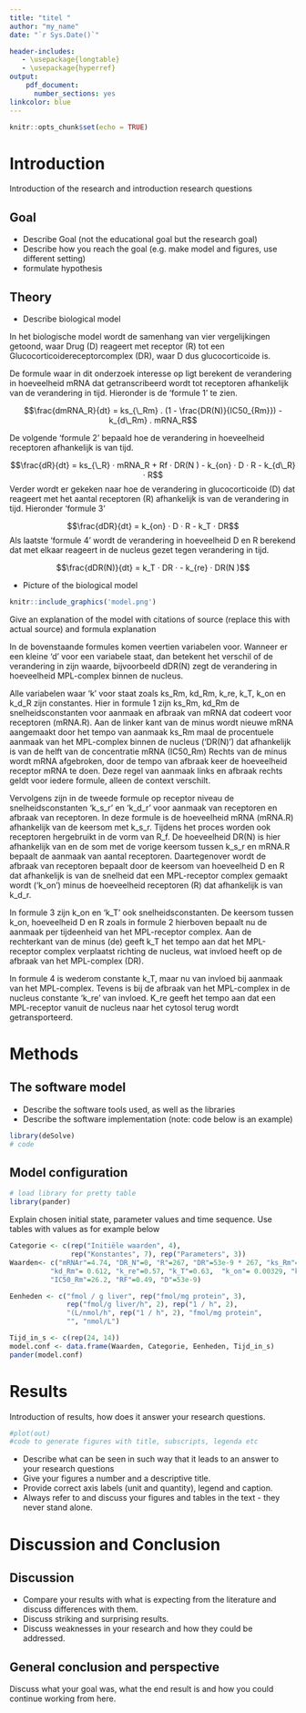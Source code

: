 ```yaml
---
title: "titel "
author: "my_name"
date: "`r Sys.Date()`"

header-includes:
   - \usepackage{longtable}
   - \usepackage{hyperref}
output:
    pdf_document:
      number_sections: yes
linkcolor: blue
---
```



```r
knitr::opts_chunk$set(echo = TRUE)
```

# Introduction
Introduction of the research and introduction research questions

## Goal
  - Describe Goal (not the educational goal but the research goal)
  - Describe how you reach the goal (e.g. make model and figures, use different setting)
  - formulate hypothesis

## Theory

- Describe biological model

In het biologische model wordt de samenhang van vier vergelijkingen getoond, waar Drug (D) reageert
met receptor (R) tot een Glucocorticoidereceptorcomplex (DR), waar D dus glucocorticoide is.

De formule waar in dit onderzoek interesse op ligt berekent de verandering in
hoeveelheid mRNA dat getranscribeerd wordt tot receptoren afhankelijk van
de verandering in tijd. Hieronder is de 'formule 1' te zien.

$$\frac{dmRNA_R}{dt} = ks_{\_Rm} . (1 - \frac{DR(N)}{IC50_{Rm}}) - k_{d\_Rm} . mRNA_R$$

De volgende 'formule 2' bepaald hoe de verandering in hoeveelheid receptoren afhankelijk is van tijd.

$$\frac{dR}{dt} = ks_{\_R} · mRNA_R + Rf · DR(N ) - k_{on} · D · R - k_{d\_R} · R$$
Verder wordt er gekeken naar hoe de verandering in glucocorticoide (D) dat reageert met het aantal receptoren (R)
afhankelijk is van de verandering in tijd. Hieronder 'formule 3'

$$\frac{dDR}{dt} = k_{on} · D · R - k_T · DR$$
Als laatste 'formule 4' wordt de verandering in hoeveelheid D en R berekend dat met elkaar reageert in de nucleus gezet tegen
verandering in tijd.

$$\frac{dDR(N)}{dt} = k_T · DR · - k_{re} · DR(N )$$


- Picture of the biological model

```r
knitr::include_graphics('model.png')
```

Give an explanation of the model with citations of source \cite{Soertaert10} (replace this with actual source)
and formula explanation


In de bovenstaande formules komen veertien variabelen voor. Wanneer er een kleine 'd' voor een variabele
staat, dan betekent het verschil of de verandering in zijn waarde, bijvoorbeeld dDR(N) zegt de verandering
in hoeveelheid MPL-complex binnen de nucleus.

Alle variabelen waar 'k' voor staat zoals ks_Rm, kd_Rm, k_re, k_T, k_on en k_d_R zijn constantes. Hier in formule 1
zijn ks_Rm, kd_Rm de snelheidsconstanten voor aanmaak en afbraak van mRNA dat codeert voor receptoren (mRNA.R). 
Aan de linker kant van de minus wordt nieuwe mRNA aangemaakt door het tempo van aanmaak ks_Rm maal de procentuele aanmaak van
het MPL-complex binnen de nucleus ('DR(N)') dat afhankelijk is van de helft van de concentratie mRNA (IC50_Rm) Rechts van de minus wordt mRNA afgebroken, door de tempo van afbraak keer de hoeveelheid receptor mRNA te doen. Deze regel van aanmaak links en afbraak rechts geldt voor iedere formule, alleen de context verschilt.



Vervolgens zijn in de tweede formule op receptor niveau de snelheidsconstanten 'k_s_r' en 'k_d_r'  voor aanmaak van receptoren
en afbraak van receptoren. In deze formule is de hoeveelheid mRNA (mRNA.R) afhankelijk van de keersom met k_s_r. Tijdens het proces worden ook receptoren hergebruikt in de vorm van R_f. De hoeveelheid DR(N) is hier afhankelijk van en de som met de vorige keersom tussen k_s_r en mRNA.R bepaalt de aanmaak van aantal receptoren.  Daartegenover wordt de afbraak van receptoren bepaalt door de keersom van hoeveelheid D en R dat afhankelijk is van de snelheid dat een MPL-receptor complex gemaakt wordt ('k_on') minus de hoeveelheid receptoren (R) dat afhankelijk is van k_d_r.



In formule 3 zijn k_on en 'k_T' ook snelheidsconstanten. De keersom tussen k_on, hoeveelheid D en R zoals in formule 2 hierboven bepaalt nu de aanmaak per tijdeenheid van het MPL-receptor complex. Aan de rechterkant van de minus (de) geeft k_T het tempo aan dat het MPL-receptor complex verplaatst richting de nucleus, wat invloed heeft op de afbraak van het MPL-complex (DR).

In formule 4 is wederom constante k_T, maar nu van invloed bij aanmaak van het MPL-complex. Tevens is bij de afbraak van het MPL-complex in de 
nucleus constante 'k_re' van invloed. K_re geeft het tempo aan dat een MPL-receptor vanuit de nucleus naar het cytosol terug wordt getransporteerd. 



# Methods

## The software model

- Describe the software tools used, as well as the libraries
- Describe the software implementation (note: code below is an example)
```r
library(deSolve)
# code
```

## Model configuration


```r
# load library for pretty table
library(pander)
```

Explain chosen initial state, parameter values and time sequence. Use tables with values as for example below

```r
Categorie <- c(rep("Initiële waarden", 4), 
               rep("Konstantes", 7), rep("Parameters", 3))
Waarden<- c("mRNAr"=4.74, "DR_N"=0, "R"=267, "DR"=53e-9 * 267, "ks_Rm"=2.90, 
          "kd_Rm"= 0.612, "k_re"=0.57, "k_T"=0.63,  "k_on"= 0.00329, "k_d_R"=0.0572, "k_s_r"=3.22,
          "IC50_Rm"=26.2, "RF"=0.49, "D"=53e-9)

Eenheden <- c("fmol / g liver", rep("fmol/mg protein", 3),
              rep("fmol/g liver/h", 2), rep("1 / h", 2),
              "(L/nmol/h", rep("1 / h", 2), "fmol/mg protein",
              "", "nmol/L")

Tijd_in_s <- c(rep(24, 14))
model.conf <- data.frame(Waarden, Categorie, Eenheden, Tijd_in_s)
pander(model.conf)
```



# Results
Introduction of results, how does it answer your research questions.
```r
#plot(out)
#code to generate figures with title, subscripts, legenda etc
```

- Describe what can be seen in such way that it leads to an answer to your research questions
- Give your figures a number and a descriptive title.
- Provide correct axis labels (unit and quantity), legend and caption.
- Always refer to and discuss your figures and tables in the text - they never stand alone.


# Discussion and Conclusion
## Discussion
- Compare your results with what is expecting from the literature and discuss differences with them.
- Discuss striking and surprising results.
- Discuss weaknesses in your research and how they could be addressed.

## General conclusion and perspective
Discuss what your goal was, what the end result is and how you could continue working from here.


\begin{thebibliography}{9}

\bibitem{Soertaert10}
Soetaert, K., Petzoldt, T., and Woodrow Setzer, R.: \textit{Solving differential equations in R: package deSolve}, J. Stat. Softw., 33, 1-25, 2010.

\end{thebibliography}
